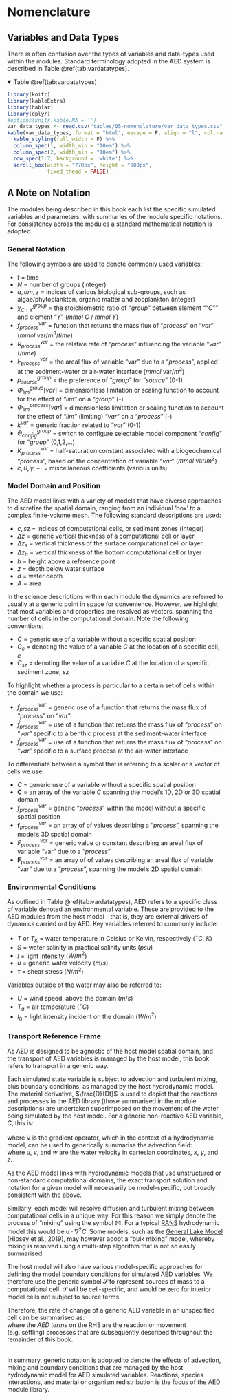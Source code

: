 # Nomenclature

## Variables and Data Types

There is often confusion over the types of variables and data-types used within the modules. Standard terminology adopted in the $\mathrm{AED}$ system is described in Table \@ref(tab:vardatatypes).

<details open>
  <summary>
    Table \@ref(tab:vardatatypes)
  </summary>
```r
library(knitr)
library(kableExtra)
library(hablar)
library(dplyr)
#options(knitr.kable.NA = '')
var_data_types <- read.csv("tables/05-nomenclature/var_data_types.csv", check.names=FALSE)
kable(var_data_types, format = "html", escape = F, align = "l", col.names = NULL, caption = "Variables and data types") %>%
  kable_styling(full_width = F) %>%
  column_spec(1, width_min = "10em") %>%
  column_spec(2, width_min = "10em") %>%
  row_spec(1:7, background = 'white') %>%
  scroll_box(width = "770px", height = "900px",
             fixed_thead = FALSE)
```
</details>

## A Note on Notation

The modules being described in this book each list the specific simulated variables and parameters, with summaries of the module specific notations. For consistency across the modules a standard mathematical notation is adopted.

### General Notation

The following symbols are used to denote commonly used variables:

- $t$ = time
- $N$ = number of groups (integer)
- $a, om, z$ = indices of various biological sub-groups, such as algae/phytoplankton, organic matter and zooplankton (integer)
- $\chi_{C:Y}^{group}$ = the stoichiometric ratio of “$group$” between element ""$C$"" and element “$Y$”  ($mmol$ $C$ $/$ $mmol$ $Y$)
- $f_{process}^{var}$ = function that returns the mass flux of “$process$” on “$var$”  ($mmol \text{ var}/m^3/time$)
- $R_{process}^{var}$ = the relative rate of “$process$” influencing the variable “$var$”  ($/time$)
- $F_{process}^{var}$ = the areal flux of variable “var” due to a “$process$”, applied at the sediment-water or air-water interface ($mmol \text{ var}/m^2$)
- $p_{source}^{group}$ = the preference of “$group$” for “$source$”  (0-1)
- $\Phi_{lim}^{group}[var]$ = dimensionless limitation or scaling function to account for the effect of “$lim$” on a “$group$” (-)
- $\Phi_{lim}^{process}[var]$ = dimensionless limitation or scaling function to account for the effect of “$lim$” (limiting) "$var$" on a “$process$” (-)
- $k^{var}$	= generic fraction related to “$var$”  (0-1)
- $\Theta_{config}^{group}$	= switch to configure selectable model component “$config$” for “$group$” (0,1,2,…)
- $K_{process}^{var}$ = half-saturation constant associated with a biogeochemical “$process$”, based on the concentration of variable “$var$” ($mmol \text{ var}/m^3$)
- $c,\theta,\gamma, \dotsb$ 		= miscellaneous coefficients  (various units)

### Model Domain and Position

The $\mathrm{AED}$ model links with a variety of models that have diverse approaches to discretize the spatial domain, ranging from an individual 'box' to a complex finite-volume mesh. The following standard descriptions are used:

- $c, sz$ = indices of computational cells, or sediment zones (integer)
- $\Delta z$ = generic vertical thickness of a computational cell or layer
- $\Delta z_{s}$ = vertical thickness of the surface computational cell or layer
- $\Delta z_{b}$ = vertical thickness of the bottom computational cell or layer
- $h$ = height above a reference point
- $z$ = depth below water surface
- $d$ = water depth
- $A$ = area

In the science descriptions within each module the dynamics are referred to usually at a generic point in space for convenience. However, we highlight that most variables and properties are resolved as vectors, spanning the number of cells in the computational domain. Note the following conventions:

- $C$ = generic use of a variable without a specific spatial position
- $C_c$ = denoting the value of a variable $C$ at the location of a specific cell, $c$
- $C_{sz}$ = denoting the value of a variable $C$ at the location of a specific sediment zone, $sz$

To highlight whether a process is particular to a certain set of cells within the domain we use:

- $f_{process}^{var}$ = generic use of a function that returns the mass flux of “$process$” on “$var$”  
- $\hat{f}_{process}^{var}$ = use of a function that returns the mass flux of “$process$” on “$var$” specific to a benthic process at the sediment-water interface
- $\check{f}_{process}^{var}$ = use of a function that returns the mass flux of “$process$” on “$var$” specific to a surface process at the air-water interface

To differentiate between a symbol that is referring to a scalar or a vector of cells we use:

- $C$ = generic use of a variable without a specific spatial position
- $\mathbf{C}$ = an array of the variable $C$ spanning the model's 1D, 2D or 3D spatial domain
- $f_{process}^{var}$ = generic “$process$” within the model without a specific spatial position
- $\mathbf{f}_{process}^{var}$ = an array of of values describing a “$process$”, spanning the model's 3D spatial domain
- $F_{process}^{var}$ = generic value or constant describing an areal flux of variable “var” due to a “$process$”
- $\mathbf{F}_{process}^{var}$ = an array of of values describing an areal flux of variable “var” due to a “$process$”, spanning the model's 2D spatial domain


### Environmental Conditions

As outlined in Table \@ref(tab:vardatatypes), $\mathrm{AED}$ refers to a specific class of variable denoted an environmental variable. These are provided to the $\mathrm{AED}$ modules from the host model - that is, they are external drivers of dynamics carried out by $\mathrm{AED}$. Key variables referred to commonly include:

- $T$ or $T_K$ = water temperature in Celsius or Kelvin, respectively ($^{\circ}C$, $K$)
- $S$ = water salinity in practical salinity units ($psu$)
- $I$ = light intensity ($W/m^2$)
- $u$ = generic water velocity ($m/s$)
- $\tau$ = shear stress ($N/m^2$)

Variables outside of the water may also be referred to:

- $U$ = wind speed, above the domain ($m/s$)
- $T_a$ = air temperature ($^{\circ}C$)
- $I_0$ = light intensity incident on the domain ($W/m^2$)


### Transport Reference Frame

As $\mathrm{AED}$ is designed to be agnostic of the host model spatial domain, and the transport of $\mathrm{AED}$ variables is managed by the host model, this book refers to transport in a generic way.

Each simulated state variable is subject to advection and turbulent mixing, plus boundary conditions, as managed by the host hydrodynamic model. The material derivative, $\frac{D}{Dt}$ is used to depict that the reactions and processes in the $\mathrm{AED}$ library (those summarised in the module descriptions) are undertaken superimposed on the movement of the water being simulated by the host model. For a generic non-reactive $\mathrm{AED}$ variable, $C$, this is:
<br>
\begin{equation}
\frac{D}{Dt}C = \frac{\partial C}{\partial t} + \mathbf{u} \cdot \nabla C
(\#eq:nomen1)
\end{equation}
<br>
where $\nabla$ is the gradient operator, which in the context of a hydrodynamic model, can be used to generically summarise the advection field:
<br>
\begin{equation}
\frac{D}{Dt}C = \frac{\partial C}{\partial t} +
u\frac{\partial C}{\partial x} + v\frac{\partial C}{\partial y} + w\frac{\partial C}{\partial z}
(\#eq:nomen2)
\end{equation}
where $u$, $v$, and $w$ are the water velocity in cartesian coordinates, $x$, $y$, and $z$.

As the $\mathrm{AED}$ model links with hydrodynamic models that use unstructured or non-standard computational domains, the exact transport solution and notation for a given model will necessarily be model-specific, but broadly consistent with the above.

Similarly, each model will resolve diffusion and turbulent mixing between computational cells in a unique way. For this reason we simply denote the process of "mixing" using the symbol $\mathbb{M}$. For a typical [RANS](https://en.wikipedia.org/wiki/Reynolds-averaged_Navier–Stokes_equations) hydrodynamic model this would be  $\mathbf{u} \cdot \nabla^2 C$. Some models, such as the [General Lake Model](https://gmd.copernicus.org/articles/12/473/2019/) (Hipsey et al., 2019), may however adopt a "bulk mixing" model, whereby mixing is resolved using a multi-step algorithm that is not so easily summarised.

The host model will also have various model-specific approaches for defining the model boundary conditions for simulated $\mathrm{AED}$ variables.  We therefore use the generic symbol $\mathcal{S}$ to represent sources of mass to a computational cell. $\mathcal{S}$ will be cell-specific, and would be zero for interior model cells not subject to source terms.

Therefore, the rate of change of a generic $\mathrm{AED}$ variable in an unspecified cell can be summarised as:
<br>
\begin{equation}
\frac{D}{Dt}C = \mathbb{M} + \mathcal{S} \quad \underbrace{\color{#ED7D31} \pm \color{#ED7D31} \dotsb \color{#ED7D31} f \color{#ED7D31} \dotsb}_{\text{AED terms}}
(\#eq:nomen3)
\end{equation}
where the *AED terms* on the RHS are the reaction or movement (e.g. settling) processes that are subsequently described throughout the remainder of this book.

<br>
In summary, generic notation is adopted to denote the effects of advection, mixing and boundary conditions that are managed by the host hydrodynamic model for $\mathrm{AED}$ simulated variables. Reactions, species interactions, and material or organism redistribution is the focus of the $\mathrm{AED}$ module library.
<br>
